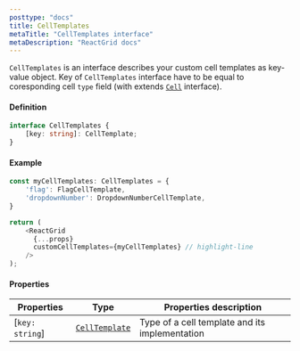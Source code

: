 ```yaml
---
posttype: "docs"
title: CellTemplates
metaTitle: "CellTemplates interface"
metaDescription: "ReactGrid docs"
---
```


`CellTemplates` is an interface describes your custom cell templates as key-value object. 
Key of `CellTemplates` interface have to be equal to coresponding cell `type` field (with extends [`Cell`](/docs/3.0/7-api/0-interfaces/4-cell/) interface).

#### Definition
```ts
interface CellTemplates {
    [key: string]: CellTemplate;
}
```

#### Example

```ts
const myCellTemplates: CellTemplates = {
    'flag': FlagCellTemplate,
    'dropdownNumber': DropdownNumberCellTemplate,
}

return (
    <ReactGrid
      {...props}
      customCellTemplates={myCellTemplates} // highlight-line
    />
);
```

#### Properties

| Properties        | Type                                                              | Properties description |
| -----------       | -------                                                           | -----------   |
| [`key: string`]   | [`CellTemplate`](/docs/3.0/7-api/0-interfaces/5-cell-template/)   | Type of a cell template and its implementation | 


